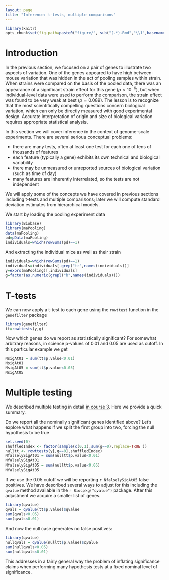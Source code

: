 ```yaml
---
layout: page
title: "Inference: t-tests, multiple comparisons"
---
```


```r
library(knitr)
opts_chunk$set(fig.path=paste0("figure/", sub("(.*).Rmd","\\1",basename(knitr:::knit_concord$get('infile'))), "-"))
```


# Introduction

In the previous section, we focused on a pair of genes to
illustrate two aspects of variation.  One of the genes appeared to
have high between-mouse variation that was hidden in the act
of pooling samples within strain.  When strains were compared on
the basis of the pooled data, there was an appearance of a significant
strain
effect for this gene ($p < 10^{-6}$), but when individual-level data were used to
perform the comparison, the strain effect was found to be very
weak at best ($p = 0.089$).  The lesson is to recognize that the
most scientifically compelling questions concern biological variation,
which can only be directly measured with good experimental design.  Accurate
interpretation of origin and size of biological variation requires
appropriate statistical analysis.

In this section we will cover inference in the context of genome-scale experiments.  There are several serious conceptual problems:

- there are many tests, often at least one test for each one of tens of thousands of features
- each feature (typically a gene) exhibits its own technical and biological variability
- there may be unmeasured or unreported sources of biological variation (such as time of day)
- many features are inherently interrelated, so the tests are not independent

We will apply some of the concepts we have covered in previous 
sections including t-tests and multiple comparisons; later we will
compute standard deviation estimates from hierarchical models. 

We start by loading the pooling experiment data 


```r
library(Biobase)
library(maPooling)
data(maPooling)
pd=pData(maPooling)
individuals=which(rowSums(pd)==1)
```

And extracting the individual mice as well as their strain

```r
individuals=which(rowSums(pd)==1)
individuals=individuals[-grep("tr",names(individuals))]
y=exprs(maPooling)[,individuals]
g=factor(as.numeric(grepl("b",names(individuals))))
```

<a name="rowWiseT"></a>

# T-tests

We can now apply a t-test to each gene using the `rowttest` function in the `genefilter` package

```r
library(genefilter)
tt=rowttests(y,g)
```

<a name="naive"></a>
Now which genes do we report as statistically significant? For somewhat arbitrary reasons, in science p-values of 0.01 and 0.05 are used as cutoff. In this particular example we get 

```r
NsigAt01 = sum(tt$p.value<0.01)
NsigAt01
NsigAt05 = sum(tt$p.value<0.05)
NsigAt05
```

<a name="sham"></a>

# Multiple testing
We described multiple testing in detail [in course 3](http://genomicsclass.github.io/book/pages/multiple_testing.html). Here we provide a quick summary.

Do we report all the nominally significant
genes identified above? Let's explore what happens if we split the first group into two, forcing the null hypothesis to be true

```r
set.seed(0)
shuffledIndex <- factor(sample(c(0,1),sum(g==0),replace=TRUE ))
nulltt <- rowttests(y[,g==0],shuffledIndex)
NfalselySigAt01 = sum(nulltt$p.value<0.01)
NfalselySigAt01 
NfalselySigAt05 = sum(nulltt$p.value<0.05)
NfalselySigAt05
```

<a name="adjusted"></a>

If we use the 0.05 cutoff we will be reporting `r NfalselySigAt05` false positives. We have described several ways to adjust for this including the `qvalue` method available in the `r Biocpkg("qvalue")` package. After this adjustment we acquire 
a smaller list of genes.

```r
library(qvalue)
qvals = qvalue(tt$p.value)$qvalue
sum(qvals<0.05)
sum(qvals<0.01)
```

<a name="demo"></a>
And now the null case generates no false positives:

```r
library(qvalue)
nullqvals = qvalue(nulltt$p.value)$qvalue
sum(nullqvals<0.05)
sum(nullqvals<0.01)
```

This addresses in a fairly general way the problem of inflating
significance claims when performing many hypothesis tests at
a fixed nominal level of significance.
